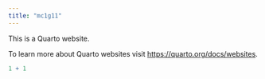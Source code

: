 ```yaml
---
title: "mc1g11"
---
```


This is a Quarto website.

To learn more about Quarto websites visit <https://quarto.org/docs/websites>.

```r
1 + 1
```
